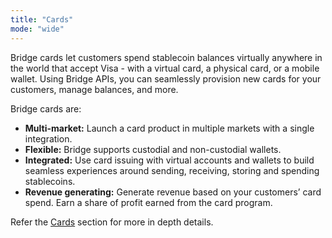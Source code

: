 ```yaml
---
title: "Cards"
mode: "wide"
---
```


Bridge cards let customers spend stablecoin balances virtually anywhere in the world that accept Visa - with a virtual card, a physical card, or a mobile wallet. Using Bridge APIs, you can seamlessly provision new cards for your customers, manage balances, and more.

Bridge cards are:

- **Multi-market:** Launch a card product in multiple markets with a single integration.
- **Flexible:** Bridge supports custodial and non-custodial wallets.
- **Integrated:** Use card issuing with virtual accounts and wallets to build seamless experiences around sending, receiving, storing and spending stablecoins.
- **Revenue generating:** Generate revenue based on your customers’ card spend. Earn a share of profit earned from the card program.

Refer the [Cards](/platform/cards/overview/overview) section for more in depth details.